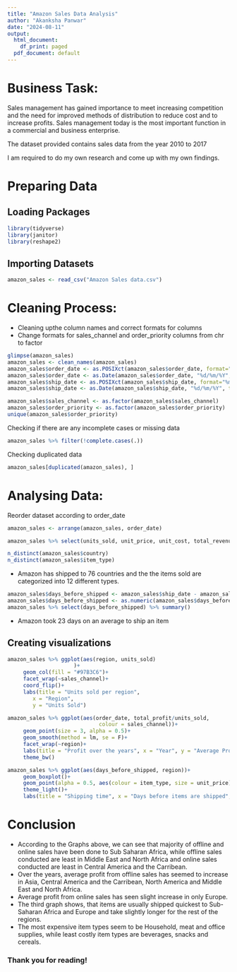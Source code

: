 ---
title: "Amazon Sales Data Analysis"
author: "Akanksha Panwar"
date: "2024-08-11"
output:
  html_document:
    df_print: paged
  pdf_document: default
---

# Business Task:

Sales management has gained importance to meet increasing competition and the
need for improved methods of distribution to reduce cost and to increase profits. Sales
management today is the most important function in a commercial and business
enterprise.

The dataset provided contains sales data from the year 2010 to 2017

I am required to do my own research and come up with my own findings.

# Preparing Data

## Loading Packages
```{r}
library(tidyverse)
library(janitor)
library(reshape2)
```

## Importing Datasets
```{r}
amazon_sales <- read_csv("Amazon Sales data.csv")
```

# Cleaning Process:

- Cleaning upthe column names and correct formats for columns
- Change formats for sales_channel and order_priority columns from chr to factor
```{r}
glimpse(amazon_sales)
amazon_sales <- clean_names(amazon_sales)
amazon_sales$order_date <- as.POSIXct(amazon_sales$order_date, format="%m/%d/%Y", tz=Sys.timezone())
amazon_sales$order_date <- as.Date(amazon_sales$order_date, "%d/%m/%Y", tz=Sys.timezone())
amazon_sales$ship_date <- as.POSIXct(amazon_sales$ship_date, format="%m/%d/%Y", tz=Sys.timezone())
amazon_sales$ship_date <- as.Date(amazon_sales$ship_date, "%d/%m/%Y", tz=Sys.timezone())

amazon_sales$sales_channel <- as.factor(amazon_sales$sales_channel)
amazon_sales$order_priority <- as.factor(amazon_sales$order_priority)
unique(amazon_sales$order_priority)
```

Checking if there are any incomplete cases or missing data
```{r}
amazon_sales %>% filter(!complete.cases(.))
```

Checking duplicated data 
```{r}
amazon_sales[duplicated(amazon_sales), ]
```

# Analysing Data:

Reorder dataset according to order_date
```{r}
amazon_sales <- arrange(amazon_sales, order_date)
```

```{r}
amazon_sales %>% select(units_sold, unit_price, unit_cost, total_revenue, total_cost, total_profit) %>% summary()

n_distinct(amazon_sales$country)
n_distinct(amazon_sales$item_type)
```

- Amazon has shipped to 76 countries and the the items sold are categorized into 12 different types.

```{r}
amazon_sales$days_before_shipped <- amazon_sales$ship_date - amazon_sales$order_date
amazon_sales$days_before_shipped <- as.numeric(amazon_sales$days_before_shipped)
amazon_sales %>% select(days_before_shipped) %>% summary()
```
- Amazon took 23 days on an average to ship an item

## Creating visualizations

```{r}
amazon_sales %>% ggplot(aes(region, units_sold)
                     )+
     geom_col(fill = "#97B3C6")+
     facet_wrap(~sales_channel)+
     coord_flip()+
     labs(title = "Units sold per region",
        x = "Region",
        y = "Units Sold")
```
```{r}
amazon_sales %>% ggplot(aes(order_date, total_profit/units_sold,
                             colour = sales_channel))+
     geom_point(size = 3, alpha = 0.5)+
     geom_smooth(method = lm, se = F)+
     facet_wrap(~region)+
     labs(title = "Profit over the years", x = "Year", y = "Average Profit")+
     theme_bw()
```

```{r}
amazon_sales %>% ggplot(aes(days_before_shipped, region))+
     geom_boxplot()+
     geom_point(alpha = 0.5, aes(colour = item_type, size = unit_price))+
     theme_light()+
     labs(title = "Shipping time", x = "Days before items are shipped", y = "Region")

```
# Conclusion

* According to the Graphs above, we can see that majority of offline and online sales have been done to Sub Saharan Africa, while offline sales conducted are least in Middle East and North Africa and online sales conducted are least in Central America and the Carribean.
* Over the years, average profit from offline sales has seemed to increase in Asia, Central America and the Carribean, North America and Middle East and North Africa.
* Average profit from online sales has seen slight increase in only Europe.
* The third graph shows, that items are usually shipped quickest to Sub-Saharan Africa and Europe and take slightly longer for the rest of the regions.
* The most expensive item types seem to be Household, meat and office supplies, while least costly item types are beverages, snacks and cereals.

### Thank you for reading!



